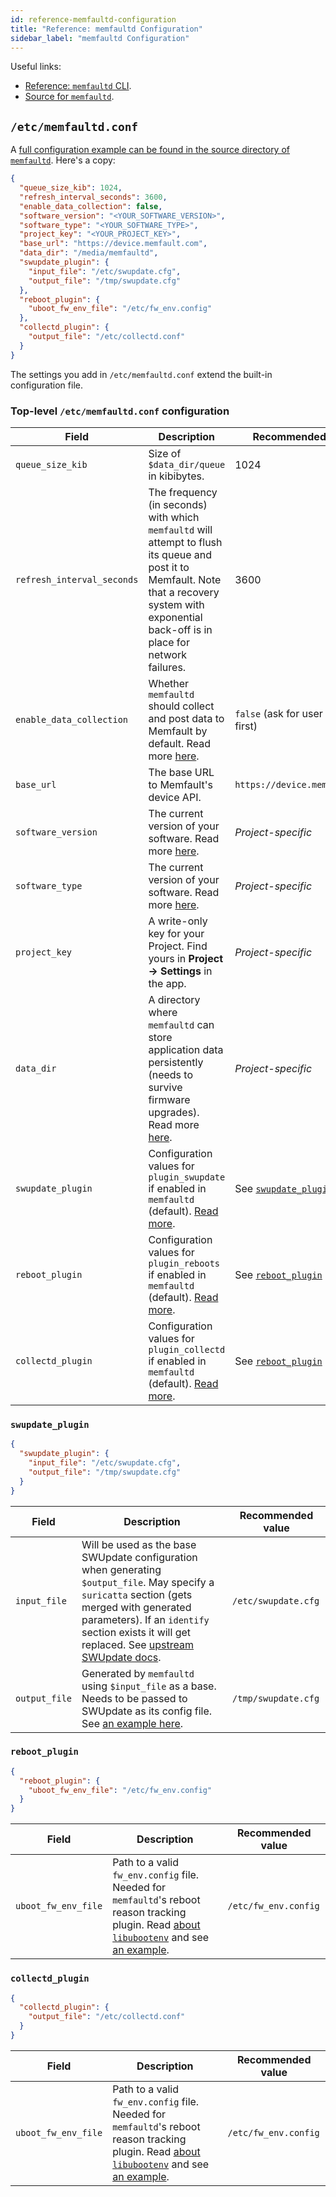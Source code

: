 ```yaml
---
id: reference-memfaultd-configuration
title: "Reference: memfaultd Configuration"
sidebar_label: "memfaultd Configuration"
---
```



Useful links:

- [Reference: `memfaultd` CLI][docs-cli].
- [Source for `memfaultd`][source-memfaultd].

## `/etc/memfaultd.conf`

A [full configuration example can be found in the source directory of
`memfaultd`][source-builtin-conf]. Here's a copy:

```json
{
  "queue_size_kib": 1024,
  "refresh_interval_seconds": 3600,
  "enable_data_collection": false,
  "software_version": "<YOUR_SOFTWARE_VERSION>",
  "software_type": "<YOUR_SOFTWARE_TYPE>",
  "project_key": "<YOUR_PROJECT_KEY>",
  "base_url": "https://device.memfault.com",
  "data_dir": "/media/memfaultd",
  "swupdate_plugin": {
    "input_file": "/etc/swupdate.cfg",
    "output_file": "/tmp/swupdate.cfg"
  },
  "reboot_plugin": {
    "uboot_fw_env_file": "/etc/fw_env.config"
  },
  "collectd_plugin": {
    "output_file": "/etc/collectd.conf"
  }
}
```

The settings you add in `/etc/memfaultd.conf` extend the built-in configuration
file.

### Top-level `/etc/memfaultd.conf` configuration

| Field                      | Description                                                                                                                                                                                        | Recommended value                         |
| -------------------------- | -------------------------------------------------------------------------------------------------------------------------------------------------------------------------------------------------- | ----------------------------------------- |
| `queue_size_kib`           | Size of `$data_dir/queue` in kibibytes.                                                                                                                                                            | 1024                                      |
| `refresh_interval_seconds` | The frequency (in seconds) with which `memfaultd` will attempt to flush its queue and post it to Memfault. Note that a recovery system with exponential back-off is in place for network failures. | 3600                                      |
| `enable_data_collection`   | Whether `memfaultd` should collect and post data to Memfault by default. Read more [here][docs-enable-data-collection].                                                                            | `false` (ask for user consent first)      |
| `base_url`                 | The base URL to Memfault's device API.                                                                                                                                                             | `https://device.memfault.com`             |
| `software_version`         | The current version of your software. Read more [here][docs-software-version].                                                                                                                     | _Project-specific_                        |
| `software_type`            | The current version of your software. Read more [here][docs-software-type].                                                                                                                        | _Project-specific_                        |
| `project_key`              | A write-only key for your Project. Find yours in <ProjectMagicLink path="/settings" title="Open Project -> Settings in your Project">**Project -> Settings**</ProjectMagicLink> in the app.        | _Project-specific_                        |
| `data_dir`                 | A directory where `memfaultd` can store application data persistently (needs to survive firmware upgrades). Read more [here][docs-data-dir].                                                       | _Project-specific_                        |
| `swupdate_plugin`          | Configuration values for `plugin_swupdate` if enabled in `memfaultd` (default). [Read more][docs-control-memfaultd-plugins].                                                                       | See [`swupdate_plugin`](#swupdate_plugin) |
| `reboot_plugin`            | Configuration values for `plugin_reboots` if enabled in `memfaultd` (default). [Read more][docs-control-memfaultd-plugins].                                                                        | See [`reboot_plugin`](#reboot_plugin)     |
| `collectd_plugin`          | Configuration values for `plugin_collectd` if enabled in `memfaultd` (default). [Read more][docs-control-memfaultd-plugins].                                                                       | See [`reboot_plugin`](#reboot_plugin)     |

### `swupdate_plugin`

```json
{
  "swupdate_plugin": {
    "input_file": "/etc/swupdate.cfg",
    "output_file": "/tmp/swupdate.cfg"
  }
}
```

| Field         | Description                                                                                                                                                                                                                                                       | Recommended value   |
| ------------- | ----------------------------------------------------------------------------------------------------------------------------------------------------------------------------------------------------------------------------------------------------------------- | ------------------- |
| `input_file`  | Will be used as the base SWUpdate configuration when generating `$output_file`. May specify a `suricatta` section (gets merged with generated parameters). If an `identify` section exists it will get replaced. See [upstream SWUpdate docs][swupdate-cfg-docs]. | `/etc/swupdate.cfg` |
| `output_file` | Generated by `memfaultd` using `$input_file` as a base. Needs to be passed to SWUpdate as its config file. See [an example here][source-swupdate-args].                                                                                                           | `/tmp/swupdate.cfg` |

### `reboot_plugin`

```json
{
  "reboot_plugin": {
    "uboot_fw_env_file": "/etc/fw_env.config"
  }
}
```

| Field               | Description                                                                                                                                                                             | Recommended value    |
| ------------------- | --------------------------------------------------------------------------------------------------------------------------------------------------------------------------------------- | -------------------- |
| `uboot_fw_env_file` | Path to a valid `fw_env.config` file. Needed for `memfaultd`'s reboot reason tracking plugin. Read [about `libubootenv`][source-libubootenv] and see [an example][source-fwenv-config]. | `/etc/fw_env.config` |

### `collectd_plugin`

```json
{
  "collectd_plugin": {
    "output_file": "/etc/collectd.conf"
  }
}
```

| Field               | Description                                                                                                                                                                             | Recommended value    |
| ------------------- | --------------------------------------------------------------------------------------------------------------------------------------------------------------------------------------- | -------------------- |
| `uboot_fw_env_file` | Path to a valid `fw_env.config` file. Needed for `memfaultd`'s reboot reason tracking plugin. Read [about `libubootenv`][source-libubootenv] and see [an example][source-fwenv-config]. | `/etc/fw_env.config` |

[source-builtin-conf]:
  https://github.com/memfault/memfault-linux-sdk/tree/main/meta-memfault/recipes-memfault/memfaultd/files/memfaultd/builtin.conf
[docs-enable-data-collection]:
  /docs/linux/linux-getting-started-guide#set-enable_data_collection
[docs-software-type]:
  /docs/platform/software-version-hardware-version#software-type
[docs-software-version]:
  /docs/platform/software-version-hardware-version#software-version
[docs-data-dir]:
  /docs/linux/linux-getting-started-guide#configure-a-persistent-storage-directory-for-memfaultd
[docs-control-memfaultd-plugins]:
  /docs/linux/linux-getting-started-guide#optional-opt-out-of-memfaultd-built-in-plugins
[swupdate-cfg-docs]:
  https://sbabic.github.io/swupdate/swupdate.html#command-line-parameters
[source-libubootenv]: https://github.com/sbabic/libubootenv
[docs-cli]: /docs/linux/reference-memfaultd-cli
[source-memfaultd]:
  https://github.com/memfault/memfault-linux-sdk/tree/main/meta-memfault/recipes-memfault/memfaultd/files/memfaultd
[source-swupdate-args]:
  https://github.com/memfault/memfault-linux-sdk/blob/main/meta-memfault-example/recipes-support/swupdate/files/09-swupdate-args
[source-fwenv-config]:
  https://github.com/memfault/memfault-linux-sdk/blob/main/meta-memfault-example/recipes-bsp/u-boot/files/fw_env.config
